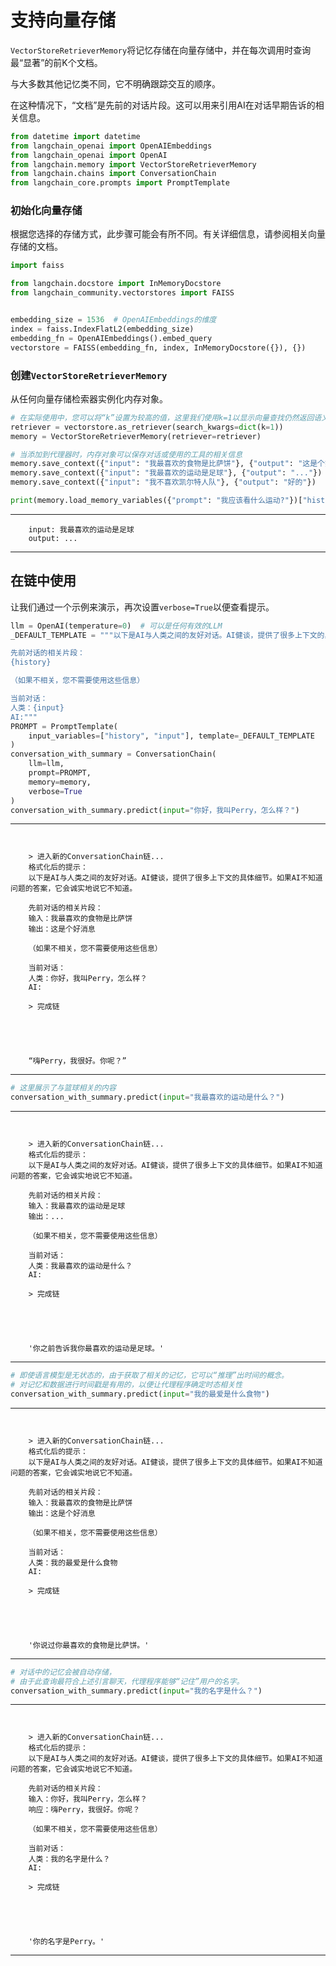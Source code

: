 # 支持向量存储

`VectorStoreRetrieverMemory`将记忆存储在向量存储中，并在每次调用时查询最“显著”的前K个文档。

与大多数其他记忆类不同，它不明确跟踪交互的顺序。

在这种情况下，“文档”是先前的对话片段。这可以用来引用AI在对话早期告诉的相关信息。

```python
from datetime import datetime
from langchain_openai import OpenAIEmbeddings
from langchain_openai import OpenAI
from langchain.memory import VectorStoreRetrieverMemory
from langchain.chains import ConversationChain
from langchain_core.prompts import PromptTemplate
```

### 初始化向量存储

根据您选择的存储方式，此步骤可能会有所不同。有关详细信息，请参阅相关向量存储的文档。

```python
import faiss

from langchain.docstore import InMemoryDocstore
from langchain_community.vectorstores import FAISS


embedding_size = 1536  # OpenAIEmbeddings的维度
index = faiss.IndexFlatL2(embedding_size)
embedding_fn = OpenAIEmbeddings().embed_query
vectorstore = FAISS(embedding_fn, index, InMemoryDocstore({}), {})
```

### 创建`VectorStoreRetrieverMemory`

从任何向量存储检索器实例化内存对象。

```python
# 在实际使用中，您可以将“k”设置为较高的值，这里我们使用k=1以显示向量查找仍然返回语义相关信息
retriever = vectorstore.as_retriever(search_kwargs=dict(k=1))
memory = VectorStoreRetrieverMemory(retriever=retriever)

# 当添加到代理器时，内存对象可以保存对话或使用的工具的相关信息
memory.save_context({"input": "我最喜欢的食物是比萨饼"}, {"output": "这是个好消息"})
memory.save_context({"input": "我最喜欢的运动是足球"}, {"output": "..."})
memory.save_context({"input": "我不喜欢凯尔特人队"}, {"output": "好的"})
```

```python
print(memory.load_memory_variables({"prompt": "我应该看什么运动?"})["history"])
```

---



```
    input: 我最喜欢的运动是足球
    output: ...
```

---



## 在链中使用
让我们通过一个示例来演示，再次设置`verbose=True`以便查看提示。

```python
llm = OpenAI(temperature=0)  # 可以是任何有效的LLM
_DEFAULT_TEMPLATE = """以下是AI与人类之间的友好对话。AI健谈，提供了很多上下文的具体细节。如果AI不知道问题的答案，它会诚实地说它不知道。

先前对话的相关片段：
{history}

（如果不相关，您不需要使用这些信息）

当前对话：
人类：{input}
AI:"""
PROMPT = PromptTemplate(
    input_variables=["history", "input"], template=_DEFAULT_TEMPLATE
)
conversation_with_summary = ConversationChain(
    llm=llm,
    prompt=PROMPT,
    memory=memory,
    verbose=True
)
conversation_with_summary.predict(input="你好，我叫Perry，怎么样？")
```

---



```


    > 进入新的ConversationChain链...
    格式化后的提示：
    以下是AI与人类之间的友好对话。AI健谈，提供了很多上下文的具体细节。如果AI不知道问题的答案，它会诚实地说它不知道。

    先前对话的相关片段：
    输入：我最喜欢的食物是比萨饼
    输出：这是个好消息

    （如果不相关，您不需要使用这些信息）

    当前对话：
    人类：你好，我叫Perry，怎么样？
    AI:

    > 完成链





    “嗨Perry，我很好。你呢？”
```

---




```python
# 这里展示了与篮球相关的内容
conversation_with_summary.predict(input="我最喜欢的运动是什么？")
```

---



```


    > 进入新的ConversationChain链...
    格式化后的提示：
    以下是AI与人类之间的友好对话。AI健谈，提供了很多上下文的具体细节。如果AI不知道问题的答案，它会诚实地说它不知道。

    先前对话的相关片段：
    输入：我最喜欢的运动是足球
    输出：...

    （如果不相关，您不需要使用这些信息）

    当前对话：
    人类：我最喜欢的运动是什么？
    AI:

    > 完成链





    '你之前告诉我你最喜欢的运动是足球。'
```

---




```python
# 即使语言模型是无状态的，由于获取了相关的记忆，它可以“推理”出时间的概念。
# 对记忆和数据进行时间戳是有用的，以便让代理程序确定时态相关性
conversation_with_summary.predict(input="我的最爱是什么食物")
```

---



```


    > 进入新的ConversationChain链...
    格式化后的提示：
    以下是AI与人类之间的友好对话。AI健谈，提供了很多上下文的具体细节。如果AI不知道问题的答案，它会诚实地说它不知道。

    先前对话的相关片段：
    输入：我最喜欢的食物是比萨饼
    输出：这是个好消息

    （如果不相关，您不需要使用这些信息）

    当前对话：
    人类：我的最爱是什么食物
    AI:

    > 完成链





    '你说过你最喜欢的食物是比萨饼。'
```

---




```python
# 对话中的记忆会被自动存储，
# 由于此查询最符合上述引言聊天，代理程序能够“记住”用户的名字。
conversation_with_summary.predict(input="我的名字是什么？")
```

---



```


    > 进入新的ConversationChain链...
    格式化后的提示：
    以下是AI与人类之间的友好对话。AI健谈，提供了很多上下文的具体细节。如果AI不知道问题的答案，它会诚实地说它不知道。

    先前对话的相关片段：
    输入：你好，我叫Perry，怎么样？
    响应：嗨Perry，我很好。你呢？

    （如果不相关，您不需要使用这些信息）

    当前对话：
    人类：我的名字是什么？
    AI:

    > 完成链





    '你的名字是Perry。'
```

---

